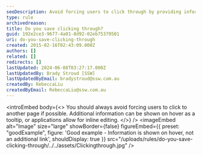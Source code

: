 ```yaml
---
seoDescription: Avoid forcing users to click through by providing information on hover or using inline editing instead.
type: rule
archivedreason:
title: Do you save clicking through?
guid: 192e2ce3-9677-4a01-8d92-02eb75379501
uri: do-you-save-clicking-through
created: 2015-02-16T02:43:09.000Z
authors: []
related: []
redirects: []
lastUpdated: 2024-06-08T03:27:17.000Z
lastUpdatedBy: Brady Stroud [SSW]
lastUpdatedByEmail: bradystroud@ssw.com.au
createdBy: RebeccaLiu
createdByEmail: RebeccaLiu@ssw.com.au
---
```


<introEmbed
  body={<>
You should always avoid forcing users to click to another page if possible. Additional information can be shown on hover as a tooltip, or applications allow for inline editing.
  </>}
/>
<imageEmbed
  alt="Image"
  size="large"
  showBorder={false}
  figureEmbed={{
    preset: "goodExample",
    figure: 'Good example - Information is shown on hover, not an additional link',
    shouldDisplay: true
  }}
  src="/uploads/rules/do-you-save-clicking-through/../../assets/Clickingthrough.jpg"
/>
